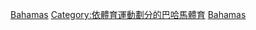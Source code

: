 [[Category:各國田徑|Bahamas]]
[[Category:依體育運動劃分的巴哈馬體育|Category:依體育運動劃分的巴哈馬體育]]
[[Category:北美洲田徑|Bahamas]]